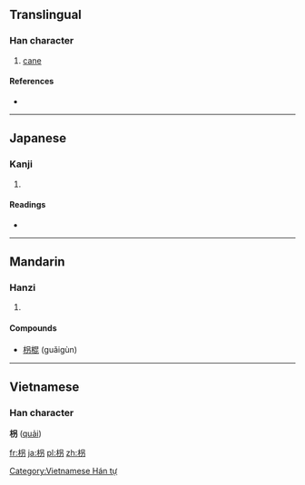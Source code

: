 {{also|拐}}
==Translingual==

===Han character===
{{Han char|rn=75|rad=木|as=05|sn=9|four=4692<sub>7</sub>|canj=木口尸竹 (DRSH)}}

# [[cane]]

====References====
* {{Han ref|kx=0521.121|dkj=49161|hdz=21184.011|uh=67B4|ud=26548|bh=AC62|bd=44130}}

----

==Japanese==

===Kanji===
{{ja-kanji|grade=|rs=木05}}

# {{defn|lang=ja|sort=木05}}

====Readings====
* {{ja-readings|on=[[かい]] (kai), [[たい]] (tai), [[け]] (ke)|kun=[[つえ]] (tsue)}}

----

==Mandarin==

===Hanzi===
{{cmn-hanzi|pin=[[gōu]] ([[gou1]]), [[guǎi]] ([[guai3]]), [[jǔ]] ([[ju3]])|wg=kou<sup>1</sup>, kuai<sup>3</sup>, chü<sup>3</sup>}}

# {{defn|lang=cmn|sort=木05}}

====Compounds====
* [[枴棍]] (guǎigùn)

----

==Vietnamese==
===Han character===
'''枴''' ([[quải]])

[[Category:Vietnamese Hán tự]]

[[fr:枴]]
[[ja:枴]]
[[pl:枴]]
[[zh:枴]]